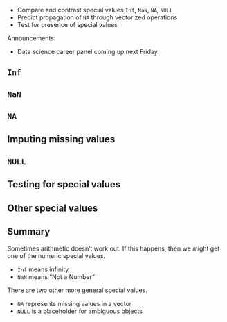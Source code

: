 
- Compare and contrast special values `Inf`, `NaN`, `NA`, `NULL`
- Predict propagation of `NA` through vectorized operations
- Test for presence of special values

Announcements:

- Data science career panel coming up next Friday.


## `Inf`



## `NaN`



## `NA`



## Imputing missing values



## `NULL`



## Testing for special values




## Other special values



## Summary


Sometimes arithmetic doesn't work out.
If this happens, then we might get one of the numeric special values.

- `Inf` means infinity
- `NaN` means "Not a Number"

There are two other more general special values.

- `NA` represents missing values in a vector
- `NULL` is a placeholder for ambiguous objects
